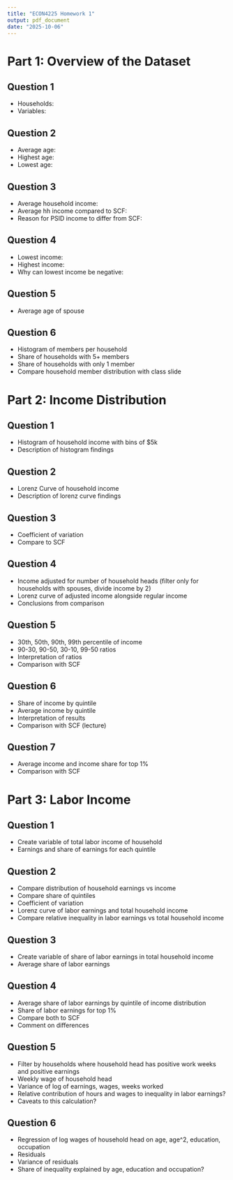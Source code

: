 ```yaml
---
title: "ECON4225 Homework 1"
output: pdf_document
date: "2025-10-06"
---
```

# Part 1: Overview of the Dataset 
## Question 1  
- Households:
- Variables: 

## Question 2  
- Average age:
- Highest age: 
- Lowest age: 

## Question 3  
- Average household income: 
- Average hh income compared to SCF: 
- Reason for PSID income to differ from SCF: 

## Question 4  
- Lowest income:
- Highest income: 
- Why can lowest income be negative: 

## Question 5  
- Average age of spouse 

## Question 6
- Histogram of members per household  
- Share of households with 5+ members 
- Share of households with only 1 member 
- Compare household member distribution with class slide


# Part 2: Income Distribution   
## Question 1
- Histogram of household income with bins of $5k 
- Description of histogram findings

## Question 2 
- Lorenz Curve of household income
- Description of lorenz curve findings

## Question 3 
- Coefficient of variation 
- Compare to SCF 

## Question 4 
- Income adjusted for number of household heads (filter only for households with spouses, divide income by 2)
- Lorenz curve of adjusted income alongside regular income 
- Conclusions from comparison 

## Question 5 
- 30th, 50th, 90th, 99th percentile of income 
- 90-30, 90-50, 30-10, 99-50 ratios 
- Interpretation of ratios
- Comparison with SCF 

## Question 6 
- Share of income by quintile 
- Average income by quintile 
- Interpretation of results
- Comparison with SCF (lecture) 

## Question 7 
- Average income and income share for top 1%
- Comparison with SCF  


# Part 3: Labor Income   
## Question 1 
- Create variable of total labor income of household
- Earnings and share of earnings for each quintile 

## Question 2 
- Compare distribution of household earnings vs income 
- Compare share of quintiles
- Coefficient of variation 
- Lorenz curve of labor earnings and total household income 
- Compare relative inequality in labor earnings vs total household income 

## Question 3 
- Create variable of share of labor earnings in total household income 
- Average share of labor earnings 

## Question 4 
- Average share of labor earnings by quintile of income distribution 
- Share of labor earnings for top 1% 
- Compare both to SCF
- Comment on differences 

## Question 5 
- Filter by households where household head has positive work weeks and positive earnings 
- Weekly wage of household head 
- Variance of log of earnings, wages, weeks worked
- Relative contribution of hours and wages to inequality in labor earnings? 
- Caveats to this calculation? 

## Question 6 
- Regression of log wages of household head on age, age^2, education, occupation
- Residuals 
- Variance of residuals 
- Share of inequality explained by age, education and occupation?
 